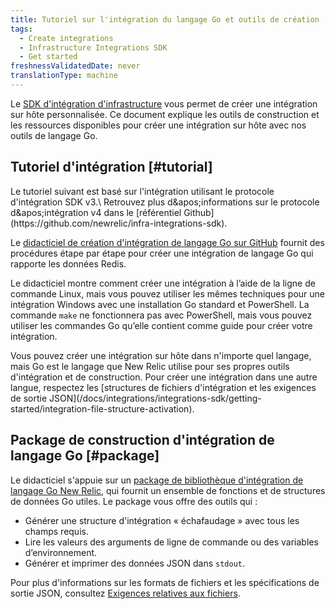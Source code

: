 ```yaml
---
title: Tutoriel sur l'intégration du langage Go et outils de création
tags:
  - Create integrations
  - Infrastructure Integrations SDK
  - Get started
freshnessValidatedDate: never
translationType: machine
---
```


Le [SDK d'intégration d'infrastructure](/docs/infrastructure/integrations-sdk/get-started/intro-infrastructure-integrations-sdk) vous permet de créer une intégration sur hôte personnalisée. Ce document explique les outils de construction et les ressources disponibles pour créer une intégration sur hôte avec nos outils de langage Go.

## Tutoriel d'intégration [#tutorial]

<Callout variant="important">
  Le tutoriel suivant est basé sur l'intégration utilisant le protocole d'intégration SDK v3.\
  Retrouvez plus d&amp;apos;informations sur le protocole d&amp;apos;intégration v4 dans le [référentiel Github](https://github.com/newrelic/infra-integrations-sdk).
</Callout>

Le [didacticiel de création d'intégration de langage Go sur GitHub](https://github.com/newrelic/infra-integrations-sdk/blob/master/docs/tutorial.md) fournit des procédures étape par étape pour créer une intégration de langage Go qui rapporte les données Redis.

Le didacticiel montre comment créer une intégration à l’aide de la ligne de commande Linux, mais vous pouvez utiliser les mêmes techniques pour une intégration Windows avec une installation Go standard et PowerShell. La commande `make` ne fonctionnera pas avec PowerShell, mais vous pouvez utiliser les commandes Go qu’elle contient comme guide pour créer votre intégration.

<Callout variant="tip">
  Vous pouvez créer une intégration sur hôte dans n'importe quel langage, mais Go est le langage que New Relic utilise pour ses propres outils d'intégration et de construction. Pour créer une intégration dans une autre langue, respectez les [structures de fichiers d'intégration et les exigences de sortie JSON](/docs/integrations/integrations-sdk/getting-started/integration-file-structure-activation).
</Callout>

## Package de construction d'intégration de langage Go [#package]

Le didacticiel s'appuie sur un [package de bibliothèque d'intégration de langage Go New Relic](https://godoc.org/github.com/newrelic/infra-integrations-sdk), qui fournit un ensemble de fonctions et de structures de données Go utiles. Le package vous offre des outils qui :

* Générer une structure d'intégration « échafaudage » avec tous les champs requis.
* Lire les valeurs des arguments de ligne de commande ou des variables d’environnement.
* Générer et imprimer des données JSON dans `stdout`.

Pour plus d'informations sur les formats de fichiers et les spécifications de sortie JSON, consultez [Exigences relatives aux fichiers](/docs/integrations/integrations-sdk/getting-started/integration-file-structure-activation).